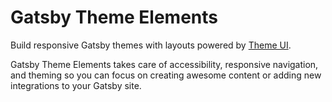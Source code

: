 # Gatsby Theme Elements

Build responsive Gatsby themes with layouts powered by [Theme UI](https://theme-ui.com/).

Gatsby Theme Elements takes care of accessibility, responsive navigation, and theming so you can focus on creating awesome content or adding new integrations to your Gatsby site.

